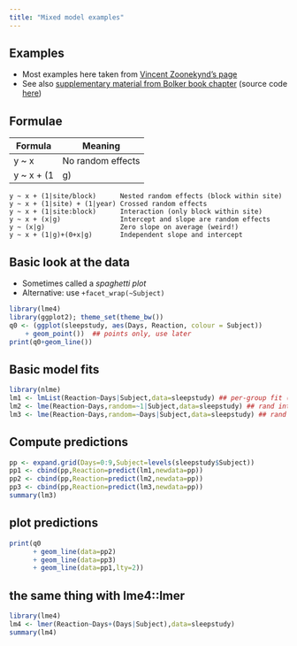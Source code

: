 ```yaml
---
title: "Mixed model examples"
---
```


## Examples

- Most examples here taken from [Vincent Zoonekynd's page](http://zoonek2.free.fr/UNIX/48_R/14.html)
- See also [supplementary material from Bolker book chapter](http://bbolker.github.io/mixedmodels-misc/ecostats_chap.html) (source code [here](https://github.com/bbolker/mixedmodels-misc/blob/master/ecostats_chap.rmd))

## Formulae

Formula  |                  Meaning
-------------------------|------------------------------------
y ~ x                    |     No random effects
y ~ x + (1|g)            |   The intercept is a random effect

```
y ~ x + (1|site/block)      Nested random effects (block within site)
y ~ x + (1|site) + (1|year) Crossed random effects
y ~ x + (1|site:block)      Interaction (only block within site)
y ~ x + (x|g)               Intercept and slope are random effects
y ~ (x|g)                   Zero slope on average (weird!)
y ~ x + (1|g)+(0+x|g)       Independent slope and intercept
```

## Basic look at the data

- Sometimes called a *spaghetti plot*
- Alternative: use `+facet_wrap(~Subject)`

```r
library(lme4)
library(ggplot2); theme_set(theme_bw())
q0 <- (ggplot(sleepstudy, aes(Days, Reaction, colour = Subject))
    + geom_point())  ## points only, use later
print(q0+geom_line())
```

## Basic model fits

``` r
library(nlme)
lm1 <- lmList(Reaction~Days|Subject,data=sleepstudy) ## per-group fit (fixed)
lm2 <- lme(Reaction~Days,random=~1|Subject,data=sleepstudy) ## rand intercept
lm3 <- lme(Reaction~Days,random=~Days|Subject,data=sleepstudy) ## rand slopes
```

## Compute predictions

```r
pp <- expand.grid(Days=0:9,Subject=levels(sleepstudy$Subject))
pp1 <- cbind(pp,Reaction=predict(lm1,newdata=pp))
pp2 <- cbind(pp,Reaction=predict(lm2,newdata=pp))
pp3 <- cbind(pp,Reaction=predict(lm3,newdata=pp))
summary(lm3)
```

## plot predictions

``` r
print(q0
      + geom_line(data=pp2)
      + geom_line(data=pp3)
      + geom_line(data=pp1,lty=2))
```

## the same thing with lme4::lmer

``` r
library(lme4)
lm4 <- lmer(Reaction~Days+(Days|Subject),data=sleepstudy)
summary(lm4)
```
